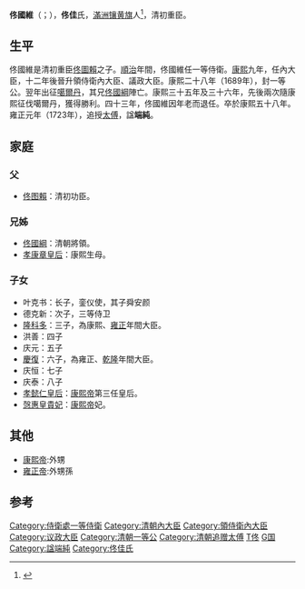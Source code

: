 {{東亞男性歷史人物
|名稱 =端純公 佟國維
|身份 =大清一等公
|國家 =清朝
|時代 =清初
|主君 =[[清聖祖|清聖祖]]
|屆數 =
|最高職務 =大清[[太傅|太傅]]、[[領侍衛內大臣|領侍衛內大臣]]、[[議政大臣|議政大臣]]
|前任 = 
|繼任 = 
|圖片名稱 =
|圖片大小 =
|圖片說明 =
|姓 =[[佟佳氏|佟佳氏]]
|名 =
|姓名 =
|字 =
|名乘 =<!--琉球士族用-->
|官職 =
|封爵 =
|封號 =
|位階 =
|御稱號 =<!--日本皇族之稱號-->
|宮號1 =<!--日本皇族之宮號-->
|宮號2 =<!--朝鮮王族之宮號-->
|封地 =
|神號 =
|尊號 =
|族裔 = 
|旗籍 =[[镶黄旗|满洲镶黄旗]]
|氏族 =
|籍貫 =
|本貫 =
|祖籍 =
|本籍 =
|出身地 =
|府邸 =
|世系 = 
|初名 =
|乳名 =<!--日本、朝鮮、琉球以外人物用-->
|幼名 =<!--日本人用-->
|兒名 =<!--朝鮮人用-->
|童名 =<!--琉球人用-->
|小字 =
|別名 =
|號 =
|法號 =
|院號 =
|其他名號 =
|出生日期 =?
|出生地點 =
|婚年 =
|逝世年 =清朝[[清聖祖|聖祖]][[康熙|康熙]]五十八年（[[1719年|1719年]]）
|逝世地 =
|諡號 ='''端纯'''
|墓葬 =
|祠廟 =
|父親 =[[佟图赖|佟图赖]]
|嫡母 =
|母親 =
|元配 =
|正室 =
|妻 =
|繼室 =
|平妻 =
|側室 =
|元配之父 =
|元配之嫡母 =
|元配之母 =
|正室之父 =
|正室之嫡母 =
|正室之母 =
|妻之父 =
|妻之嫡母 =
|妻之母 =
|繼室之父 =
|繼室之嫡母 =
|繼室之母 =
|平妻之父 =
|平妻之嫡母 =
|平妻之母 =
|兄弟 =
|姊妹 =[[孝康章皇后|孝康章皇后]]
|嫡兄弟 =
|嫡姊妹 =
|庶兄弟 =
|庶姊妹 =
|同胞兄弟 =
|同胞姊妹 =
|異母兄弟 =
|異母姊妹 =
|異父兄弟 =
|異父姊妹 =
|繼兄弟 =
|繼姊妹 =
|子 =[[隆科多|隆科多]]、[[庆复|庆复]]
|女 =[[孝懿仁皇后|孝懿仁皇后]]、[[悫惠皇贵妃|悫惠皇贵妃]]
|嫡子 =
|嫡女 =
|庶子 =
|庶女 =
|養子 =
|養女 =
|繼子 =
|繼女 =
|其他親屬 =外甥: [[康熙帝|康熙帝]]<br>外孫女: [[康熙帝|康熙帝]]皇八女<br>第十四世书明阿之女: [[孝慎成皇后|孝慎成皇后]]
|出身 = <!---此处指科举出身--->
|功名 = 
|經歷 = 
|著作 =
|注釋 =
}}
'''佟國維'''（{{lang-mnc|ᡨᡠᠩ <br>ᡤᡠᠸᡝ <br>ᠸᡝᡳ|v=tung guwe wei}}；{{bd|?||1719年|catIdx=T}}），'''佟佳'''氏，[[滿洲|滿洲]][[镶黄旗|镶黄旗]]人<ref>{{Cite web|url=http://www.dpm.org.cn/files/fulltext/thesis_id/1/1568/T00016_00.PDF|title=佟国维，故宫博物院资料|accessdate=2018-04-06|publisher=故宫博物院|archiveurl=https://web.archive.org/web/20161201215913/http://www.dpm.org.cn/files/fulltext/thesis_id/1/1568/T00016_00.PDF|archivedate=2016-12-01|dead-url=no}}</ref>，清初重臣。

==生平==
佟國維是清初重臣[[佟圖賴|佟圖賴]]之子。[[順治|順治]]年間，佟國維任一等侍衛。[[康熙|康熙]]九年，任內大臣，十二年後晉升領侍衛內大臣、議政大臣。康熙二十八年（1689年），封一等公。翌年出征[[噶爾丹|噶爾丹]]，其兄[[佟國綱|佟國綱]]陣亡。康熙三十五年及三十六年，先後兩次隨康熙征伐噶爾丹，獲得勝利。四十三年，佟國維因年老而退任。卒於康熙五十八年。雍正元年（1723年），追授[[太傅|太傅]]，諡'''端純'''。

==家庭==
===父===
*[[佟图賴|佟图賴]]：清初功臣。

===兄姊===
*[[佟國綱|佟國綱]]：清朝將領。
*[[孝康章皇后|孝康章皇后]]：康熙生母。

===子女===
*叶克书：长子，銮仪使，其子舜安颜
*德克新：次子，三等侍卫
*[[隆科多|隆科多]]：三子，為康熙、[[雍正|雍正]]年間大臣。
*洪善：四子
*庆元：五子
*[[慶復|慶復]]：六子，為雍正、[[乾隆|乾隆]]年間大臣。
*庆恒：七子
*庆泰：八子
*[[孝懿仁皇后|孝懿仁皇后]]：[[康熙帝|康熙帝]]第三任皇后。
*[[愨惠皇貴妃|愨惠皇貴妃]]：[[康熙帝|康熙帝]]妃。

==其他==
*[[康熙帝|康熙帝]]:外甥
*[[雍正帝|雍正帝]]:外甥孫

==参考==

{{Reflist|25em}}

[[Category:侍衛處一等侍衛|Category:侍衛處一等侍衛]]
[[Category:清朝內大臣|Category:清朝內大臣]]
[[Category:領侍衛內大臣|Category:領侍衛內大臣]]
[[Category:议政大臣|Category:议政大臣]]
[[Category:清朝一等公|Category:清朝一等公]]
[[Category:清朝追赠太傅|Category:清朝追赠太傅]]
[[Category:鑲黃旗滿洲人|T佟]]
[[Category:佟姓|G国]]
[[Category:諡端純|Category:諡端純]]
[[Category:佟佳氏|Category:佟佳氏]]